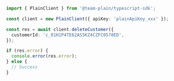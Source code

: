```ts
import { PlainClient } from '@team-plain/typescript-sdk';

const client = new PlainClient({ apiKey: 'plainApiKey_xxx' });

const res = await client.deleteCustomer({
  customerId: 'c_01H1P4TE62AS5KZ4CZFC0578ED',
});

if (res.error) {
  console.error(res.error);
} else {
  // Success
}
```
